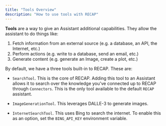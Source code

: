 ```yaml
---
title: "Tools Overview"
description: "How to use tools with RECAP"
---
```


**Tools** are a way to give an Assistant additional capabilities. They allow the assistant to do things like:

1. Fetch information from an external source (e.g. a database, an API, the Internet, etc.)
2. Perform actions (e.g. write to a database, send an email, etc.)
3. Generate content (e.g. generate an Image, create a plot, etc.)

By default, we have a three tools built-in to RECAP. These are:

- `SearchTool`. This is the core of RECAP. Adding this tool to an Assistant allows 
it to search over the knowledge you've connected up to RECAP through `Connectors`. 
This is the only tool available to the default `RECAP` assistant.

- `ImageGenerationTool`. This leverages DALLE-3 to generate images.

- `InternetSearchTool`. This uses Bing to search the internet. To enable this as an option, set the `BING_API_KEY` environment variable.